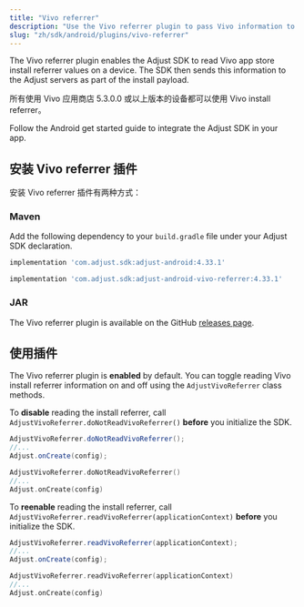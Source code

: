 ```yaml
---
title: "Vivo referrer"
description: "Use the Vivo referrer plugin to pass Vivo information to Adjust."
slug: "zh/sdk/android/plugins/vivo-referrer"
---
```

The Vivo referrer plugin enables the Adjust SDK to read Vivo app store install referrer values on a device. The SDK then sends this information to the Adjust servers as part of the install payload.

所有使用 Vivo 应用商店 5\.3\.0\.0 或以上版本的设备都可以使用 Vivo install referrer。

Follow the Android get started guide to integrate the Adjust SDK in your app.

安装 Vivo referrer 插件
-------------------

安装 Vivo referrer 插件有两种方式：

### Maven

Add the following dependency to your `build.gradle` file under your Adjust SDK declaration.

```groovy
implementation 'com.adjust.sdk:adjust-android:4.33.1'

implementation 'com.adjust.sdk:adjust-android-vivo-referrer:4.33.1'
```

### JAR

The Vivo referrer plugin is available on the GitHub [releases page](https://github.com/adjust/android_sdk/releases/latest).

使用插件
----

The Vivo referrer plugin is **enabled** by default. You can toggle reading Vivo install referrer information on and off using the `AdjustVivoReferrer` class methods.

To **disable** reading the install referrer, call `AdjustVivoReferrer.doNotReadVivoReferrer()` **before** you initialize the SDK.
<Tabs>
<Tab title="Java" sync="java"> 

```java
AdjustVivoReferrer.doNotReadVivoReferrer();
//...
Adjust.onCreate(config);
```

</Tab>
<Tab title="Kotlin" sync="kotlin"> 

```kotlin
AdjustVivoReferrer.doNotReadVivoReferrer()
//...
Adjust.onCreate(config)
```

</Tab>
</Tabs> 

To **reenable** reading the install referrer, call `AdjustVivoReferrer.readVivoReferrer(applicationContext)` **before** you initialize the SDK.
<Tabs>
<Tab title="Java" sync="java"> 

```java
AdjustVivoReferrer.readVivoReferrer(applicationContext);
//...
Adjust.onCreate(config);
```

</Tab>
<Tab title="Kotlin" sync="kotlin"> 

```kotlin
AdjustVivoReferrer.readVivoReferrer(applicationContext)
//...
Adjust.onCreate(config)
```

</Tab>
</Tabs>

